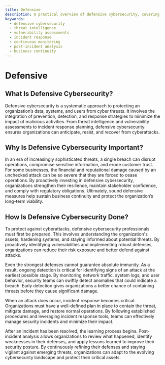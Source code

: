 ```yaml
---
title: Defensive
description: A practical overview of defensive cybersecurity, covering threat intelligence, vulnerability assessments, incident response, and continuous improvement strategies to ensure business resilience.
keywords:
  - defensive cybersecurity
  - threat intelligence
  - vulnerability assessments
  - incident response
  - continuous monitoring
  - post-incident analysis
  - business continuity
---
```


# Defensive

## What Is Defensive Cybersecurity?

Defensive cybersecurity is a systematic approach to protecting an organization’s data, systems, and users from cyber threats. It involves the integration of prevention, detection, and response strategies to minimize the impact of malicious activities. From threat intelligence and vulnerability assessments to incident response planning, defensive cybersecurity ensures organizations can anticipate, resist, and recover from cyberattacks.

## Why Is Defensive Cybersecurity Important?

In an era of increasingly sophisticated threats, a single breach can disrupt operations, compromise sensitive information, and erode customer trust. For some businesses, the financial and reputational damage caused by an unchecked attack can be so severe that they are forced to cease operations. By proactively investing in defensive cybersecurity, organizations strengthen their resilience, maintain stakeholder confidence, and comply with regulatory obligations. Ultimately, sound defensive measures help sustain business continuity and protect the organization’s long-term viability.

## How Is Defensive Cybersecurity Done?

To protect against cyberattacks, defensive cybersecurity professionals must first be prepared. This involves understanding the organization's assets, hardening systems, and staying informed about potential threats. By proactively identifying vulnerabilities and implementing robust defenses, organizations can reduce their risk exposure and better defend against attacks.

Even the strongest defenses cannot guarantee absolute immunity. As a result, ongoing detection is critical for identifying signs of an attack at the earliest possible stage. By monitoring network traffic, system logs, and user behavior, security teams can swiftly detect anomalies that could indicate a breach. Early detection gives organizations a better chance of containing threats before they cause significant damage.

When an attack does occur, incident response becomes critical. Organizations must have a well-defined plan in place to contain the threat, mitigate damage, and restore normal operations. By following established procedures and leveraging incident response tools, teams can effectively manage security incidents and minimize their impact.

After an incident has been resolved, the learning process begins. Post-incident analysis allows organizations to review what happened, identify weaknesses in their defenses, and apply lessons learned to improve their security posture. By continuously refining their defenses and staying vigilant against emerging threats, organizations can adapt to the evolving cybersecurity landscape and protect their critical assets.
